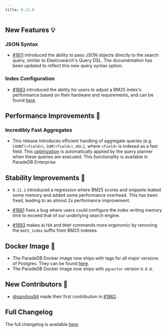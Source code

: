 ```yaml
---
title: 0.12.0
---
```


## New Features 💡

### JSON Syntax

- [#1811](https://github.com/paradedb/paradedb/pull/1811) introduced the ability to pass JSON objects directly to the search query, similar to Elasticsearch's Query DSL. The documentation has been updated to reflect this new query syntax option.

### Index Configuration

- [#1883](https://github.com/paradedb/paradedb/pull/1883) introduced the ability for users to adjust a BM25 index's performance based on their hardware and requirements, and can be found [here](/documentation/configuration/index#index-configuration-settings).

## Performance Improvements 🚀

### Incredibly Fast Aggregates

- This release introduces efficient handling of aggregate queries (e.g. `COUNT(<field>)`, `SUM(<field>)`, etc.), where `<field>` is indexed as a fast field. This [optimization](/documentation/aggregates/overview) is automatically applied by the query planner when these queries are executed. This functionality is available in ParadeDB Enterprise.

## Stability Improvements 💪

- `0.11.1` introduced a regression where BM25 scores and snippets leaked some memory and added some performance overhead. This has been fixed, leading to an almost 2x performance improvement.

- [#1881](https://github.com/paradedb/paradedb/pull/1881) fixes a bug where users could configure the index writing memory limit to exceed that of our underlying search engine.

- [#1893](https://github.com/paradedb/paradedb/pull/1893) makes `ALTER` and `DROP` commands more ergonomic by removing the `bm25_index` suffix from BM25 indexes.

## Docker Image 🐳

- The ParadeDB Docker image now ships with tags for all major versions of Postgres. They can be found [here](https://hub.docker.com/r/paradedb/paradedb/tags).
- The ParadeDB Docker image now ships with `pgvector` version `0.8.0`.

## New Contributors 👋

- [@sandros94](https://github.com/sandros94) made their first contribution in [#1862](https://github.com/paradedb/paradedb/pull/1862).

## Full Changelog

The full changelog is available [here](https://github.com/paradedb/paradedb/releases/tag/v0.12.0).
